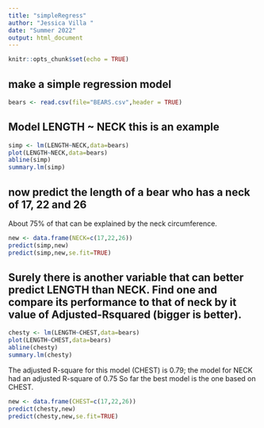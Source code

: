 ```yaml
---
title: "simpleRegress"
author: "Jessica Villa "
date: "Summer 2022"
output: html_document
---
```


```r
knitr::opts_chunk$set(echo = TRUE)
```

## make a simple regression model

```r
bears <- read.csv(file="BEARS.csv",header = TRUE)
```

## Model LENGTH ~ NECK  this is an example  

```r
simp <- lm(LENGTH~NECK,data=bears)
plot(LENGTH~NECK,data=bears)
abline(simp)
summary.lm(simp)
```

## now predict the length of a bear who has a neck of 17, 22 and 26
About 75% of that can be explained by the neck circumference.



```r
new <- data.frame(NECK=c(17,22,26))
predict(simp,new)
predict(simp,new,se.fit=TRUE)
```

## Surely there is another variable that can better predict LENGTH than NECK. Find one and compare its performance to that of neck by it value of Adjusted-Rsquared (bigger is better).

```r
chesty <- lm(LENGTH~CHEST,data=bears)
plot(LENGTH~CHEST,data=bears)
abline(chesty)
summary.lm(chesty)
```
The adjusted R-square for this model (CHEST) is 0.79; the model for NECK had an adjusted R-square of 0.75
So far the best model is the one based on CHEST. 

```r
new <- data.frame(CHEST=c(17,22,26))
predict(chesty,new)
predict(chesty,new,se.fit=TRUE)
```
